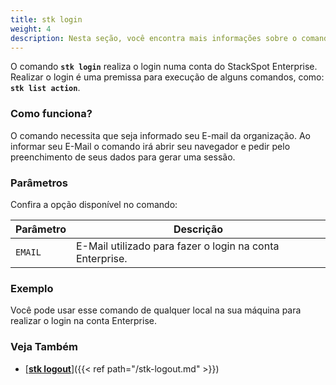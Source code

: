 ```yaml
---
title: stk login
weight: 4
description: Nesta seção, você encontra mais informações sobre o comando 'stk login'.
---
```


O comando **`stk login`** realiza o login numa conta do StackSpot Enterprise. Realizar o login é uma premissa para execução de alguns comandos, como: **`stk list action`**.

### **Como funciona?**
O comando necessita que seja informado seu E-mail da organização. Ao informar seu E-Mail o comando irá abrir seu navegador e pedir pelo preenchimento de seus dados para gerar uma sessão.

### **Parâmetros**
Confira a opção disponível no comando:

| Parâmetro | Descrição |
| ----------- | ----------- |
| `EMAIL` | E-Mail utilizado para fazer o login na conta Enterprise.   |

### **Exemplo**
Você pode usar esse comando de qualquer local na sua máquina para realizar o login na conta Enterprise.

<!--TODO Gif ![](/v3.0.0/gifs/list-stack.gif)-->

### **Veja Também**
- [<ins>**stk logout**</ins>]({{< ref path="/stk-logout.md" >}})
